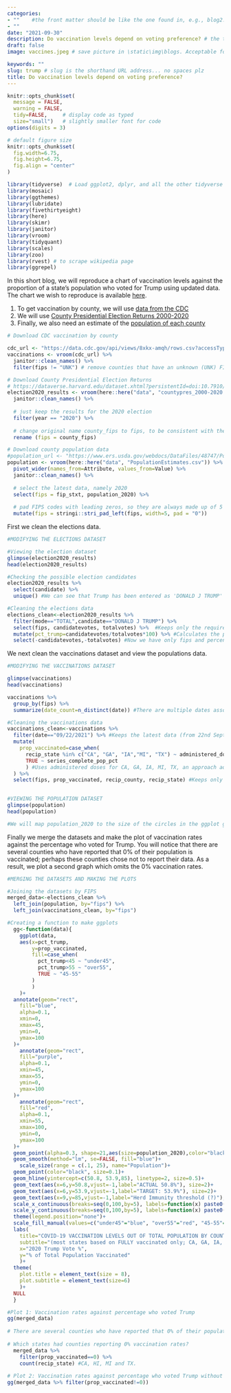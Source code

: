 ```yaml
---
categories:  
- ""    #the front matter should be like the one found in, e.g., blog2.md. It cannot be like the normal Rmd we used
- ""
date: "2021-09-30"
description: Do vaccination levels depend on voting preference? # the title that will show up once someone gets to this page
draft: false
image: vaccines.jpeg # save picture in \static\img\blogs. Acceptable formats= jpg, jpeg, or png . Your iPhone pics wont work

keywords: ""
slug: trump # slug is the shorthand URL address... no spaces plz
title: Do vaccination levels depend on voting preference?
---
```

  
```r
knitr::opts_chunk$set(
  message = FALSE, 
  warning = FALSE, 
  tidy=FALSE,     # display code as typed
  size="small")   # slightly smaller font for code
options(digits = 3)

# default figure size
knitr::opts_chunk$set(
  fig.width=6.75, 
  fig.height=6.75,
  fig.align = "center"
)
```


```r
library(tidyverse)  # Load ggplot2, dplyr, and all the other tidyverse packages
library(mosaic)
library(ggthemes)
library(lubridate)
library(fivethirtyeight)
library(here)
library(skimr)
library(janitor)
library(vroom)
library(tidyquant)
library(scales)
library(zoo)
library(rvest) # to scrape wikipedia page
library(ggrepel)
```

In this short blog, we will reproduce a chart of vaccination levels against the proportion of a state's population who voted for Trump using updated data. The chart we wish to reproduce is available [here](https://acasignups.net/21/07/18/racial-factor-theres-77-counties-which-are-deep-blue-also-low-vaxx-guess-what-they-have). 

1. To get vaccination by county, we will use [data from the CDC](https://data.cdc.gov/Vaccinations/COVID-19-Vaccinations-in-the-United-States-County/8xkx-amqh) 
1. We will use [County Presidential Election Returns 2000-2020](https://dataverse.harvard.edu/dataset.xhtml?persistentId=doi:10.7910/DVN/VOQCHQ)
1. Finally, we also need an estimate of the [population of each county](https://www.ers.usda.gov/webdocs/DataFiles/48747/PopulationEstimates.csv?v=2232)
 

```r

# Download CDC vaccination by county

cdc_url <- "https://data.cdc.gov/api/views/8xkx-amqh/rows.csv?accessType=DOWNLOAD"
vaccinations <- vroom(cdc_url) %>%
  janitor::clean_names() %>% 
  filter(fips != "UNK") # remove counties that have an unknown (UNK) FIPS code

# Download County Presidential Election Returns
# https://dataverse.harvard.edu/dataset.xhtml?persistentId=doi:10.7910/DVN/VOQCHQ
election2020_results <- vroom(here::here("data", "countypres_2000-2020.csv")) %>% 
  janitor::clean_names() %>% 
  
  # just keep the results for the 2020 election
  filter(year == "2020") %>% 
  
  # change original name county_fips to fips, to be consistent with the other two files
  rename (fips = county_fips)

# Download county population data
#population_url <- "https://www.ers.usda.gov/webdocs/DataFiles/48747/PopulationEstimates.csv?v=2232"
population <- vroom(here::here("data", "PopulationEstimates.csv")) %>% 
  pivot_wider(names_from=Attribute, values_from=Value) %>% 
  janitor::clean_names() %>%
  
  # select the latest data, namely 2020
  select(fips = fip_stxt, population_2020) %>% 
  
  # pad FIPS codes with leading zeros, so they are always made up of 5 characters
  mutate(fips = stringi::stri_pad_left(fips, width=5, pad = "0"))

```

First we clean the elections data.

```r

#MODIFYING THE ELECTIONS DATASET

#Viewing the election dataset
glimpse(election2020_results) 
head(election2020_results)

#Checking the possible election candidates
election2020_results %>% 
  select(candidate) %>% 
  unique() #We can see that Trump has been entered as 'DONALD J TRUMP'

#Cleaning the elections data
elections_clean<-election2020_results %>% 
  filter(mode=="TOTAL",candidate=="DONALD J TRUMP") %>%
  select(fips, candidatevotes, totalvotes) %>%  #Keeps only the required columns
  mutate(pct_trump=candidatevotes/totalvotes*100) %>% #Calculates the percentage of votes for Trump
  select(-candidatevotes,-totalvotes) #Now we have only fips and percentage of votes for Trump

```

We next clean the vaccinations dataset and view the populations data.

```r

#MODIFYING THE VACCINATIONS DATASET

glimpse(vaccinations)
head(vaccinations)

vaccinations %>% 
  group_by(fips) %>% 
  summarize(date_count=n_distinct(date)) #There are multiple dates associated with each FIPS region. We need to select the latest date.

#Cleaning the vaccinations data
vaccinations_clean<-vaccinations %>% 
  filter(date=="09/22/2021") %>% #Keeps the latest data (from 22nd September 2021)
  mutate(
    prop_vaccinated=case_when(
      recip_state %in% c("CA", "GA", "IA","MI", "TX") ~ administered_dose1_pop_pct,
      TRUE ~ series_complete_pop_pct
      ) #Uses administered doses for CA, GA, IA, MI, TX, an approach adopted by the chart we are aiming to replicate. Uses completion percentage for the remaining states.
  ) %>% 
  select(fips, prop_vaccinated, recip_county, recip_state) #Keeps only the fips, the proportion of the population who are vaccinated and area data.
  
```


```r

#VIEWING THE POPULATION DATASET
glimpse(population)
head(population)

#We will map population_2020 to the size of the circles in the ggplot graph.

```

Finally we merge the datasets and make the plot of vaccination rates against the percentage who voted for Trump. You will notice that there are several counties who have reported that 0% of their population is vaccinated; perhaps these counties chose not to report their data. As a result, we plot a second graph which omits the 0% vaccination rates.
```r

#MERGING THE DATASETS AND MAKING THE PLOTS

#Joining the datasets by FIPS
merged_data<-elections_clean %>% 
  left_join(population, by="fips") %>% 
  left_join(vaccinations_clean, by="fips")

#Creating a function to make ggplots
  gg<-function(data){
    ggplot(data,
    aes(x=pct_trump,
        y=prop_vaccinated,
        fill=case_when(
          pct_trump<45 ~ "under45",
          pct_trump>55 ~ "over55",
          TRUE ~ "45-55"
        )
        )
    )+
  annotate(geom="rect",
    fill="blue",
    alpha=0.1,
    xmin=0,
    xmax=45,
    ymin=0,
    ymax=100
  )+
    annotate(geom="rect",
    fill="purple",
    alpha=0.1,
    xmin=45,
    xmax=55,
    ymin=0,
    ymax=100
  )+
    annotate(geom="rect",
    fill="red",
    alpha=0.1,
    xmin=55,
    xmax=100,
    ymin=0,
    ymax=100
  )+
  geom_point(alpha=0.3, shape=21,aes(size=population_2020),color="black")+
  geom_smooth(method="lm", se=FALSE, fill="blue")+
    scale_size(range = c(.1, 25), name="Population")+
  geom_point(color="black", size=0.1)+
  geom_hline(yintercept=c(50.8, 53.9,85), linetype=2, size=0.5)+
  geom_text(aes(x=6,y=50.8,vjust=-1,label="ACTUAL 50.8%"), size=2)+
  geom_text(aes(x=6,y=53.9,vjust=-1,label="TARGET: 53.9%"), size=2)+
  geom_text(aes(x=9,y=85,vjust=-1,label="Herd Immunity threshold (?)"), size=2)+
  scale_x_continuous(breaks=seq(0,100,by=5), labels=function(x) paste0(x,"%"))+
  scale_y_continuous(breaks=seq(0,100,by=5), labels=function(x) paste0(x,"%"))+
  theme(legend.position="none")+
  scale_fill_manual(values=c("under45"="blue", "over55"="red", "45-55"="purple"))+
  labs(
    title="COVID-19 VACCINATION LEVELS OUT OF TOTAL POPULATION BY COUNTY",
    subtitle="(most states based on FULLY vaccinated only; CA, GA, IA, MI & TX based on total doses administered) \n Data via Centers for Disease Control, COVID Act Now, state health depts",
    x="2020 Trump Vote %",
    y="% of Total Population Vaccinated"
    )+
  theme(
    plot.title = element_text(size = 8),
    plot.subtitle = element_text(size=6)
    )+
  NULL
  }

#Plot 1: Vaccination rates against percentage who voted Trump
gg(merged_data)  
  
# There are several counties who have reported that 0% of their population is vaccinated. Perhaps these counties did not report their data.
  
# Which states had counties reporting 0% vaccination rates?
  merged_data %>% 
    filter(prop_vaccinated==0) %>% 
    count(recip_state) #CA, HI, MI and TX.
  
# Plot 2: Vaccination rates against percentage who voted Trump without the 0% vaccination rate data.
gg(merged_data %>% filter(prop_vaccinated!=0))


```









